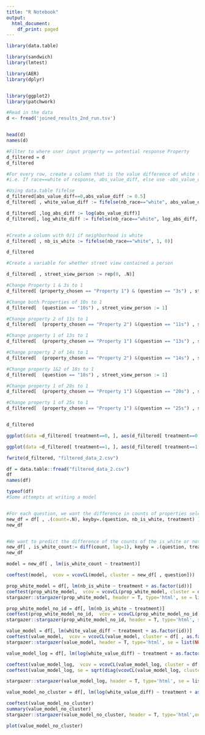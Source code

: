 ```yaml
---
title: "R Notebook"
output:
  html_document:
    df_print: paged
---
```


```r
library(data.table)

library(sandwich)
library(lmtest)

library(AER) 
library(dplyr)


library(ggplot2) 
library(patchwork)
```

```r
#Read in the data
d <- fread('joined_results_2nd_run.tsv')


head(d)
names(d)
```



```r
#Filter to where user input property == potential response Property
d_filtered = d
d_filtered
```



```r
#For every row, create a column that is the value difference of white to non white
#i.e. If race==white of response, abs_value_diff, else use -abs_value_diff

#Using data.table fifelse
d_filtered[abs_value_diff==0,abs_value_diff := 0.5]
d_filtered[ , white_value_diff := fifelse(nb_race=="white", abs_value_diff, -abs_value_diff)]

d_filtered[ ,log_abs_diff := log(abs_value_diff)]
d_filtered[, log_white_diff := fifelse(nb_race=="white", log_abs_diff, -log_abs_diff)]


#Create a column with 0/1 if neighborhood is white
d_filtered[ , nb_is_white := fifelse(nb_race=="white", 1, 0)]

```

```r
d_filtered
```

```r
#Create a variable for whether street view contained a person

d_filtered[ , street_view_person := rep(0, .N)]

#Change Property 1 & 3s to 1
d_filtered[ (property_chosen == "Property 1") & (question == "3s") , street_view_person := 1] 

#Change both Properties of 10s to 1
d_filtered[  (question == "10s") , street_view_person := 1] 

#Change property 2 of 11s to 1
d_filtered[  (property_chosen == "Property 2") &(question == "11s") , street_view_person := 1] 

#Change property 1 of 13s to 1
d_filtered[  (property_chosen == "Property 1") &(question == "13s") , street_view_person := 1] 

#Change property 2 of 14s to 1
d_filtered[  (property_chosen == "Property 2") &(question == "14s") , street_view_person := 1] 

#Change property 1&2 of 18s to 1
d_filtered[  (question == "18s") , street_view_person := 1] 

#Change property 1 of 20s to 1
d_filtered[  (property_chosen == "Property 1") &(question == "20s") , street_view_person := 1] 

#Change property 1 of 25s to 1
d_filtered[  (property_chosen == "Property 1") &(question == "25s") , street_view_person := 1] 


d_filtered
```


```r
ggplot(data =d_filtered[ treatment==0, ], aes(d_filtered[ treatment==0, white_value_diff])) + geom_histogram()
```



```r
ggplot(data =d_filtered[ treatment==1, ], aes(d_filtered[ treatment==1, white_value_diff])) + geom_histogram()
```

```r
fwrite(d_filtered, "filtered_data_2.csv")
```

```r
df = data.table::fread("filtered_data_2.csv")
df
names(df)
```

```r
typeof(df)
#Some attempts at writing a model


#For each question, we want the difference in counts of properties selected by is_white
new_df = df[ , .(count=.N), keyby=.(question, nb_is_white, treatment) ]
new_df


#We want to predict the difference of the counts of the is_white or not properties for each question
new_df[ , is_white_count:= diff(count, lag=1), keyby = .(question, treatment)]
new_df

model = new_df[ , lm(is_white_count ~ treatment)]

coeftest(model,  vcov = vcovCL(model, cluster = new_df[ , question]))
```

```r
prop_white_model = df[, lm(nb_is_white ~ treatment + as.factor(id))]
coeftest(prop_white_model,  vcov = vcovCL(prop_white_model, cluster = df[ , as.factor(id)]))
stargazer::stargazer(prop_white_model, header = T, type='html', se = list(NULL,sqrt(diag(vcovCL(prop_white_model, cluster = df[ , as.factor(id)])))),out='prop_white_model_table.html')
```

```r
prop_white_model_no_id = df[, lm(nb_is_white ~ treatment)]
coeftest(prop_white_model_no_id,  vcov = vcovCL(prop_white_model_no_id))
stargazer::stargazer(prop_white_model_no_id, header = T, type='html', se = list(NULL,sqrt(diag(vcovCL(prop_white_model_no_id, cluster = df[ , as.factor(id)])))),out='prop_white_model_no_id_table.html')
```


```r
value_model = df[, lm(white_value_diff ~ treatment + as.factor(id))]
coeftest(value_model,  vcov = vcovCL(value_model, cluster = df[ , as.factor(id)]))
stargazer::stargazer(value_model, header = T, type='html', se = list(NULL,sqrt(diag(vcovCL(value_model, cluster = df[ , as.factor(id)])))),out='value_model_table.html')
```

```r
value_model_log = df[, lm(log(white_value_diff) ~ treatment + as.factor(id))]

coeftest(value_model_log,  vcov = vcovCL(value_model_log, cluster = df[ , as.factor(id)]))
coeftest(value_model_log, se = sqrt(diag(vcovCL(value_model_log, cluster = df[ , as.factor(id)]))))

stargazer::stargazer(value_model_log, header = T, type='html', se = list(NULL,sqrt(diag(vcovCL(value_model_log, cluster = df[ , as.factor(id)])))),out='value_model_log_table.html')

```

```r
value_model_no_cluster = df[, lm(log(white_value_diff) ~ treatment + as.factor(id))]

coeftest(value_model_no_cluster)
summary(value_model_no_cluster)
stargazer::stargazer(value_model_no_cluster, header = T, type='html',out='value_model_no_cluster_table.html')

plot(value_model_no_cluster)

```